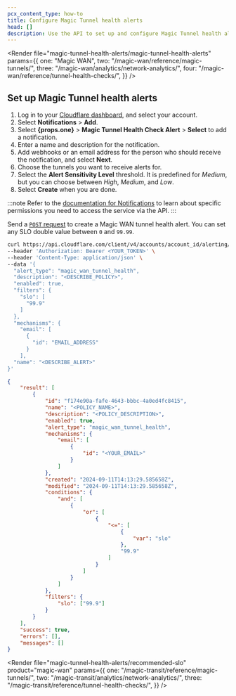 ```yaml
---
pcx_content_type: how-to
title: Configure Magic Tunnel health alerts
head: []
description: Use the API to set up and configure Magic Tunnel health alerts
---
```



<Render
	file="magic-tunnel-health-alerts/magic-tunnel-health-alerts"
	params={{
		one: "Magic WAN",
		two: "/magic-wan/reference/magic-tunnels/",
		three: "/magic-wan/analytics/network-analytics/",
		four: "/magic-wan/reference/tunnel-health-checks/",
	}}
/>

## Set up Magic Tunnel health alerts

<Tabs syncKey="dashPlusAPI"> <TabItem label="Dashboard">

1. Log in to your [Cloudflare dashboard](https://dash.cloudflare.com/login), and select your account.
2. Select **Notifications** > **Add**.
3. Select **{props.one}** > **Magic Tunnel Health Check Alert** > **Select** to add a notification.
4. Enter a name and description for the notification.
5. Add webhooks or an email address for the person who should receive the notification, and select **Next**.
6. Choose the tunnels you want to receive alerts for.
7. Select the **Alert Sensitivity Level** threshold. It is predefined for _Medium_, but you can choose between _High_, _Medium_, and _Low_.
8. Select **Create** when you are done.

</TabItem> <TabItem label="API">

:::note
Refer to the [documentation for Notifications](/notifications/get-started/) to learn about specific permissions you need to access the service via the API.
:::

Send a [`POST` request](/api/operations/notification-policies-create-a-notification-policy) to create a Magic WAN tunnel health alert. You can set any SLO double value between `0` and `99.99`.

```bash
curl https://api.cloudflare.com/client/v4/accounts/account_id/alerting/v3/policies \
--header 'Authorization: Bearer <YOUR_TOKEN>' \
--header 'Content-Type: application/json' \
--data '{
  "alert_type": "magic_wan_tunnel_health",
  "description": "<DESCRIBE_POLICY>",
  "enabled": true,
  "filters": {
    "slo": [
      "99.9"
    ]
  },
  "mechanisms": {
    "email": [
      {
        "id": "EMAIL_ADDRESS"
      }
    ],
  "name": "<DESCRIBE_ALERT>"
}'
```

```json output
{
	"result": [
		{
			"id": "f174e90a-fafe-4643-bbbc-4a0ed4fc8415",
			"name": "<POLICY_NAME>",
			"description": "<POLICY_DESCRIPTION>",
			"enabled": true,
			"alert_type": "magic_wan_tunnel_health",
			"mechanisms": {
				"email": [
					{
						"id": "<YOUR_EMAIL>"
					}
				]
			},
			"created": "2024-09-11T14:13:29.585658Z",
			"modified": "2024-09-11T14:13:29.585658Z",
			"conditions": {
				"and": [
					{
						"or": [
							{
								"<=": [
									{
										"var": "slo"
									},
									"99.9"
								]
							}
						]
					}
				]
			},
			"filters": {
				"slo": ["99.9"]
			}
		}
	],
	"success": true,
	"errors": [],
	"messages": []
}
```

</TabItem> </Tabs>

<Render
	file="magic-tunnel-health-alerts/recommended-slo"
	product="magic-wan"
	params={{
		one: "/magic-transit/reference/magic-tunnels/",
		two: "/magic-transit/analytics/network-analytics/",
		three: "/magic-transit/reference/tunnel-health-checks/",
	}}
/>
